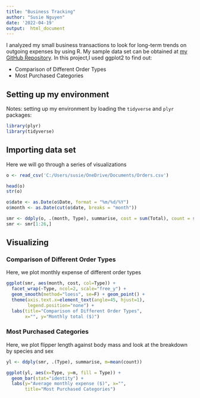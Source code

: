 ---
title: "Business Tracking"
author: "Susie Nguyen"
date: '2022-04-19'
output:  html_document
---

I analyzed my small business transactions to look for long-term trends on outgoing expenses by using R. My sample data set can be obtained at [my GitHub Repository](https://github.com/susieng/Business-Tracking-Projects).
In this project,I used ggplot2 to find out:

* Comparison of Different Order Types
* Most Purchased Categories 

## Setting up my environment
Notes: setting up my environment by loading the `tidyverse` and `plyr` packages:
```{r loading packages}
library(plyr)
library(tidyverse)
```

## Importing data set
Here we will go through a series of visualizations
```{r}
o <- read_csv('C:/Users/susie/OneDrive/Documents/Orders.csv')

head(o)
str(o)

o$date <- as.Date(o$Date, format = "%m/%d/%Y")
o$month <- as.Date(cut(o$date, breaks = "month"))

smr <- ddply(o, .(month, Type), summarise, cost = sum(Total), count = sum(Quantity))
smr <- smr[1:26,]
```

## Visualizing

### Comparison of Different Order Types
Here, we plot monthly expense of different order types
```{r}
ggplot(smr, aes(month, cost, col=Type)) +
  facet_wrap(~Type, ncol=2, scale="free_y") +
  geom_smooth(method="loess", se=F) + geom_point() +
  theme(axis.text.x=element_text(angle=45, hjust=1),
        legend.position="none") +
  labs(title="Comparison of Different Order Types",
       x="", y="Monthly total ($)")
```

### Most Purchased Categories
Here, we plot flipper length against body mass and look at the breakdown by species and sex
```{r}
yl <- ddply(smr, .(Type), summarise, m=mean(count))

ggplot(yl, aes(x=Type, y=m, fill = Type)) +
  geom_bar(stat="identity") +
  labs(y="Average monthly expense ($)", x="",
       title="Most Purchased Categories")
```

